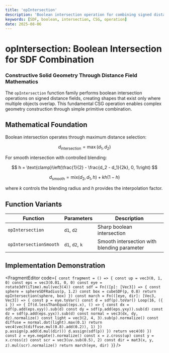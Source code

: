 ```yaml
---
title: 'opIntersection'
description: 'Boolean intersection operation for combining signed distance fields'
keywords: [SDF, boolean, intersection, CSG, operation]
date: 2025-08-06
---
```



# opIntersection: Boolean Intersection for SDF Combination

### Constructive Solid Geometry Through Distance Field Mathematics

The `opIntersection` function family performs boolean intersection operations on signed distance fields, creating shapes that exist only where multiple objects overlap. This fundamental CSG operation enables complex geometry construction through simple primitive combination.

## Mathematical Foundation

Boolean intersection operates through maximum distance selection:

$$
d_{\text{intersection}} = \max(d_1, d_2)
$$

For smooth intersection with controlled blending:

$$
h = \text{clamp}\left(\frac{1}{2} - \frac{d_2 - d_1}{2k}, 0, 1\right)
$$

$$
d_{\text{smooth}} = \text{mix}(d_2, d_1, h) + kh(1-h)
$$

where $k$ controls the blending radius and $h$ provides the interpolation factor.

## Function Variants

| Function               | Parameters      | Description                                 |
| ---------------------- | --------------- | ------------------------------------------- |
| `opIntersection`       | `d1`, `d2`      | Sharp boolean intersection                  |
| `opIntersectionSmooth` | `d1`, `d2`, `k` | Smooth intersection with blending parameter |

## Implementation Demonstration

<FragmentEditor
        code={`
const fragment = () => {
        const up = vec3(0, 1, 0)
        const eps = vec3(0.01, 0, 0)
        const eye = rotate3dY(iTime).mul(vec3(4))
        const sdf = Fn(([p]: [Vec3]) => {
                const sphere = sphereSDFRadius(p, 1.2)
                const box = cubeSDF(p, 0.8)
                return opIntersection(sphere, box)
        })
        const march = Fn(([eye, dir]: [Vec3, Vec3]) => {
                const p = eye.toVar()
                const d = sdf(p).toVar()
                Loop(16, ({ i }) => {
                        If(d.lessThanEqual(eps.x), () => {
                                const dx = sdf(p.add(eps.xyy)).sub(d)
                                const dy = sdf(p.add(eps.yxy)).sub(d)
                                const dz = sdf(p.add(eps.yyx)).sub(d)
                                const normal = vec3(dx, dy, dz).normalize()
                                const light = vec3(2, 4, 3).sub(p).normalize()
                                const diffuse = normal.dot(light).max(0.1)
                                return vec4(vec3(diffuse.mul(0.8).add(0.2)), 1)
                        })
                        p.assign(p.add(d.mul(dir)))
                        d.assign(sdf(p))
                })
                return vec4(0)
        })
        const z = eye.negate().normalize()
        const x = z.cross(up)
        const y = x.cross(z)
        const scr = vec3(uv.sub(0.5), 2)
        const dir = mat3(x, y, z).mul(scr).normalize()
        return march(eye, dir)
}`}
/>
